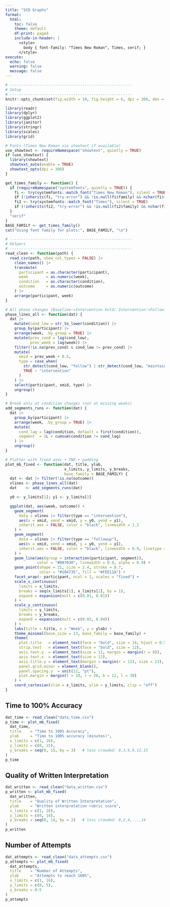 ```yaml
---
title: "SCD Graphs"
format:
  html:
    toc: false
    theme: default
    df-print: paged
    include-in-header: |
      <style>
        body { font-family: "Times New Roman", Times, serif; }
      </style>
execute:
  echo: false
  warning: false
  message: false
---
```


```r
# ------------------------------------------------------
# Setup
# ------------------------------------------------------
knitr::opts_chunk$set(fig.width = 10, fig.height = 6, dpi = 300, dev = "png")

library(readr)
library(dplyr)
library(ggplot2)
library(janitor)
library(stringr)
library(scales)
library(grid)

# Fonts (Times New Roman via showtext if available)
use_showtext <- requireNamespace("showtext", quietly = TRUE)
if (use_showtext) {
  library(showtext)
  showtext_auto(enable = TRUE)
  showtext_opts(dpi = 300)
}

get_times_family <- function() {
  if (requireNamespace("systemfonts", quietly = TRUE)) {
    fi <- try(systemfonts::match_font("Times New Roman"), silent = TRUE)
    if (!inherits(fi, "try-error") && !is.null(fi$family) && nchar(fi$family)) return("Times New Roman")
    fi2 <- try(systemfonts::match_font("Times"), silent = TRUE)
    if (!inherits(fi2, "try-error") && !is.null(fi2$family) && nchar(fi2$family)) return("Times")
  }
  "serif"
}
BASE_FAMILY <- get_times_family()
cat("Using font family for plots:", BASE_FAMILY, "\n")

# ------------------------------------------------------
# Helpers
# ------------------------------------------------------
read_clean <- function(path) {
  read_csv(path, show_col_types = FALSE) |>
    clean_names() |>
    transmute(
      participant = as.character(participant),
      week        = as.numeric(week),
      condition   = as.character(condition),
      outcome     = as.numeric(outcome)
    ) |>
    arrange(participant, week)
}

# All phase changes (Baseline->Intervention bold; Intervention->Follow-up dashed)
phase_lines_all <- function(dat) {
  dat |>
    mutate(cond_low = str_to_lower(condition)) |>
    group_by(participant) |>
    arrange(week, .by_group = TRUE) |>
    mutate(prev_cond = lag(cond_low),
           prev_week = lag(week)) |>
    filter(!is.na(prev_cond) & cond_low != prev_cond) |>
    mutate(
      xmid = prev_week + 0.5,
      type = case_when(
        str_detect(cond_low, "follow") | str_detect(cond_low, "maintain") ~ "followup",
        TRUE ~ "intervention"
      )
    ) |>
    select(participant, xmid, type) |>
    ungroup()
}

# Break only at condition changes (not at missing weeks)
add_segments_runs <- function(dat) {
  dat |>
    group_by(participant) |>
    arrange(week, .by_group = TRUE) |>
    mutate(
      cond_lag = lag(condition, default = first(condition)),
      segment  = 1L + cumsum(condition != cond_lag)
    ) |>
    ungroup()
}

# Plotter with fixed axes + TNR + padding
plot_mb_fixed <- function(dat, title, ylab,
                          x_limits, y_limits, y_breaks,
                          base_family = BASE_FAMILY) {
  dat <- dat |> filter(!is.na(outcome))
  vlines <- phase_lines_all(dat)
  dat    <- add_segments_runs(dat)

  y0 <- y_limits[1]; y1 <- y_limits[2]

  ggplot(dat, aes(week, outcome)) +
    geom_segment(
      data = vlines |> filter(type == "intervention"),
      aes(x = xmid, xend = xmid, y = y0, yend = y1),
      inherit.aes = FALSE, color = "black", linewidth = 1.2
    ) +
    geom_segment(
      data = vlines |> filter(type == "followup"),
      aes(x = xmid, xend = xmid, y = y0, yend = y1),
      inherit.aes = FALSE, color = "black", linewidth = 0.9, linetype = 2
    ) +
    geom_line(aes(group = interaction(participant, segment)),
              color = "#007030", linewidth = 0.9, alpha = 0.9) +
    geom_point(shape = 21, size = 2.4, stroke = 0.7,
               color = "#104735", fill = "#FEE11A") +
    facet_wrap(~ participant, ncol = 1, scales = "fixed") +
    scale_x_continuous(
      limits = x_limits,
      breaks = seq(x_limits[1], x_limits[2], by = 1),
      expand = expansion(mult = c(0.01, 0.01))
    ) +
    scale_y_continuous(
      limits = y_limits,
      breaks = y_breaks,
      expand = expansion(mult = c(0.02, 0.04))
    ) +
    labs(title = title, x = "Week", y = ylab) +
    theme_minimal(base_size = 13, base_family = base_family) +
    theme(
      plot.title   = element_text(face = "bold", size = 18, hjust = 0.5),
      strip.text   = element_text(face = "bold", size = 12),
      axis.text.y  = element_text(size = 12, margin = margin(r = 8)),
      axis.text.x  = element_text(size = 12),
      axis.title.y = element_text(margin = margin(r = 12), size = 13),
      panel.grid.minor = element_blank(),
      panel.spacing.y  = unit(12, "pt"),
      plot.margin = margin(t = 10, r = 20, b = 12, l = 38)
    ) +
    coord_cartesian(xlim = x_limits, ylim = y_limits, clip = "off")
}
```

## Time to 100% Accuracy

```r
dat_time <- read_clean("data_time.csv")
p_time <- plot_mb_fixed(
  dat_time,
  title    = "Time to 100% Accuracy",
  ylab     = "Time to 100% accuracy (minutes)",
  x_limits = c(1, 16),
  y_limits = c(0, 15),
  y_breaks = seq(0, 15, by = 3)   # less crowded: 0,3,6,9,12,15
)
p_time

```

## Quality of Written Interpretation

```r
dat_written <- read_clean("data_written.csv")
p_written <- plot_mb_fixed(
  dat_written,
  title    = "Quality of Written Interpretation",
  ylab     = "Written interpretation rubric score",
  x_limits = c(1, 16),
  y_limits = c(0, 14),
  y_breaks = seq(0, 14, by = 2)   # less crowded: 0,2,4,...,14
)
p_written
```

## Number of Attempts

```r
dat_attempts <- read_clean("data_attempts.csv")
p_attempts <- plot_mb_fixed(
  dat_attempts,
  title    = "Number of Attempts",
  ylab     = "Attempts to reach 100%",
  x_limits = c(1, 16),
  y_limits = c(0, 5),
  y_breaks = 0:5
)
p_attempts
```

